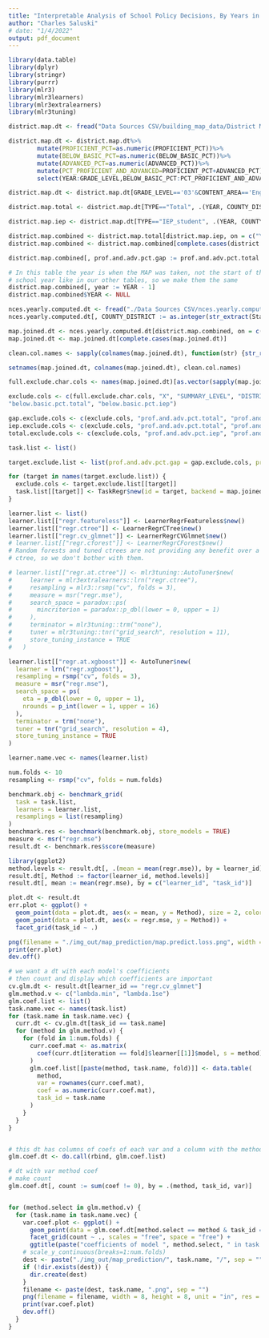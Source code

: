 ```yaml
---
title: "Interpretable Analysis of School Policy Decisions, By Years in Program"
author: "Charles Saluski"
# date: "1/4/2022"
output: pdf_document
---
```


```r
library(data.table)
library(dplyr)
library(stringr)
library(purrr)
library(mlr3)
library(mlr3learners)
library(mlr3extralearners)
library(mlr3tuning)
```


```r
district.map.dt <- fread("Data Sources CSV/building_map_data/District MAP content area and grade all disag.csv")

district.map.dt <- district.map.dt%>%
        mutate(PROFICIENT_PCT=as.numeric(PROFICIENT_PCT))%>%
        mutate(BELOW_BASIC_PCT=as.numeric(BELOW_BASIC_PCT))%>%
        mutate(ADVANCED_PCT=as.numeric(ADVANCED_PCT))%>%
        mutate(PCT_PROFICIENT_AND_ADVANCED=PROFICIENT_PCT+ADVANCED_PCT)%>%
        select(YEAR:GRADE_LEVEL,BELOW_BASIC_PCT:PCT_PROFICIENT_AND_ADVANCED)

district.map.dt <- district.map.dt[GRADE_LEVEL=='03'&CONTENT_AREA=='Eng. Language Arts' & TYPE %in% c("Total", "IEP_student")]

district.map.total <- district.map.dt[TYPE=="Total", .(YEAR, COUNTY_DISTRICT, below.basic.pct.total = BELOW_BASIC_PCT, prof.pct.total = PROFICIENT_PCT, adv.pct.total = ADVANCED_PCT, prof.and.adv.pct.total = PCT_PROFICIENT_AND_ADVANCED)]

district.map.iep <- district.map.dt[TYPE=="IEP_student", .(YEAR, COUNTY_DISTRICT, below.basic.pct.iep = BELOW_BASIC_PCT, prof.pct.iep = PROFICIENT_PCT, adv.pct.iep = ADVANCED_PCT, prof.and.adv.pct.iep = PCT_PROFICIENT_AND_ADVANCED)]

district.map.combined <- district.map.total[district.map.iep, on = c("YEAR", "COUNTY_DISTRICT")]
district.map.combined <- district.map.combined[complete.cases(district.map.combined)]

district.map.combined[, prof.and.adv.pct.gap := prof.and.adv.pct.total - prof.and.adv.pct.iep]

# In this table the year is when the MAP was taken, not the start of the
# school year like in our other tables, so we make them the same
district.map.combined[, year := YEAR - 1]
district.map.combined$YEAR <- NULL

nces.yearly.computed.dt <- fread("./Data Sources CSV/nces.yearly.computed.csv")
nces.yearly.computed.dt[, COUNTY_DISTRICT := as.integer(str_extract(State.District.ID, "\\d+"))]

map.joined.dt <- nces.yearly.computed.dt[district.map.combined, on = c("COUNTY_DISTRICT", "year")]
map.joined.dt <- map.joined.dt[complete.cases(map.joined.dt)]

clean.col.names <- sapply(colnames(map.joined.dt), function(str) {str_replace_all(str, "[^[:alnum:]._]", ".")})

setnames(map.joined.dt, colnames(map.joined.dt), clean.col.names)

full.exclude.char.cols <- names(map.joined.dt)[as.vector(sapply(map.joined.dt, class)) %in% c("character")]

exclude.cols <- c(full.exclude.char.cols, "X", "SUMMARY_LEVEL", "DISTRICT_NAME", "CATEGORY", "TYPE", "SCHOOL_NAME", "CONTENT_AREA", "prof.pct.total", "prof.pct.iep", "adv.pct.total", "adv.pct.iep",  "cohort",
"below.basic.pct.total", "below.basic.pct.iep")

gap.exclude.cols <- c(exclude.cols, "prof.and.adv.pct.total", "prof.and.and.pct.iep")
iep.exclude.cols <- c(exclude.cols, "prof.and.adv.pct.total", "prof.and.adv.pct.gap")
total.exclude.cols <- c(exclude.cols, "prof.and.adv.pct.iep", "prof.and.adv.pct.gap")
```

```r
task.list <- list()

target.exclude.list <- list(prof.and.adv.pct.gap = gap.exclude.cols, prof.and.adv.pct.total = total.exclude.cols, prof.and.adv.pct.iep = iep.exclude.cols)

for (target in names(target.exclude.list)) {
  exclude.cols <- target.exclude.list[[target]]
  task.list[[target]] <- TaskRegr$new(id = target, backend = map.joined.dt[, !..exclude.cols], target = target)
}
```

```r
learner.list <- list()
learner.list[["regr.featureless"]] <- LearnerRegrFeatureless$new()
learner.list[["regr.ctree"]] <- LearnerRegrCTree$new()
learner.list[["regr.cv_glmnet"]] <- LearnerRegrCVGlmnet$new()
# learner.list[["regr.cforest"]] <- LearnerRegrCForest$new()
# Random forests and tuned ctrees are not providing any benefit over a default
# ctree, so we don't bother with them.

# learner.list[["regr.at.ctree"]] <- mlr3tuning::AutoTuner$new(
#     learner = mlr3extralearners::lrn("regr.ctree"),
#     resampling = mlr3::rsmp("cv", folds = 3),
#     measure = msr("regr.mse"),
#     search_space = paradox::ps(
#       mincriterion = paradox::p_dbl(lower = 0, upper = 1)
#     ),
#     terminator = mlr3tuning::trm("none"),
#     tuner = mlr3tuning::tnr("grid_search", resolution = 11),
#     store_tuning_instance = TRUE
#   )

learner.list[["regr.at.xgboost"]] <- AutoTuner$new(
  learner = lrn("regr.xgboost"),
  resampling = rsmp("cv", folds = 3),
  measure = msr("regr.mse"),
  search_space = ps(
    eta = p_dbl(lower = 0, upper = 1),
    nrounds = p_int(lower = 1, upper = 16)
  ),
  terminator = trm("none"),
  tuner = tnr("grid_search", resolution = 4),
  store_tuning_instance = TRUE
)

learner.name.vec <- names(learner.list)

num.folds <- 10
resampling <- rsmp("cv", folds = num.folds)

benchmark.obj <- benchmark_grid(
  task = task.list,
  learners = learner.list,
  resamplings = list(resampling)
)
benchmark.res <- benchmark(benchmark.obj, store_models = TRUE)
measure <- msr("regr.mse")
result.dt <- benchmark.res$score(measure)
```

```r

library(ggplot2)
method.levels <- result.dt[, .(mean = mean(regr.mse)), by = learner_id][order(-mean), learner_id]
result.dt[, Method := factor(learner_id, method.levels)]
result.dt[, mean := mean(regr.mse), by = c("learner_id", "task_id")]

plot.dt <- result.dt
err.plot <- ggplot() +
  geom_point(data = plot.dt, aes(x = mean, y = Method), size = 2, color = "red") +
  geom_point(data = plot.dt, aes(x = regr.mse, y = Method)) +
  facet_grid(task_id ~ .)

png(filename = "./img_out/map_prediction/map.predict.loss.png", width = 6, height = 8, unit = "in", res = 200)
print(err.plot)
dev.off()


```


```r

# we want a dt with each model's coefficients
# then count and display which coefficients are important
cv.glm.dt <- result.dt[learner_id == "regr.cv_glmnet"]
glm.method.v <- c("lambda.min", "lambda.1se")
glm.coef.list <- list()
task.name.vec <- names(task.list)
for (task.name in task.name.vec) {
  curr.dt <- cv.glm.dt[task_id == task.name]
  for (method in glm.method.v) {
    for (fold in 1:num.folds) {
      curr.coef.mat <- as.matrix(
        coef(curr.dt[iteration == fold]$learner[[1]]$model, s = method)[-1, ]
      )
      glm.coef.list[[paste(method, task.name, fold)]] <- data.table(
        method,
        var = rownames(curr.coef.mat),
        coef = as.numeric(curr.coef.mat),
        task_id = task.name
      )
    }
  }
}


# this dt has columns of coefs of each var and a column with the method
glm.coef.dt <- do.call(rbind, glm.coef.list)

# dt with var method coef
# make count
glm.coef.dt[, count := sum(coef != 0), by = .(method, task_id, var)]


for (method.select in glm.method.v) {
  for (task.name in task.name.vec) {
    var.coef.plot <- ggplot() +
      geom_point(data = glm.coef.dt[method.select == method & task_id == task.name & count > 0], aes(x = coef, y = var)) +
      facet_grid(count ~ ., scales = "free", space = "free") +
      ggtitle(paste("coefficients of model ", method.select, " in task ", task.name)) 
    # scale_y_continuous(breaks=1:num.folds)
    dest <- paste("./img_out/map_prediction/", task.name, "/", sep = "")
    if (!dir.exists(dest)) {
      dir.create(dest)
    }
    filename <- paste(dest, task.name, ".png", sep = "")
    png(filename = filename, width = 8, height = 8, unit = "in", res = 200)
    print(var.coef.plot)
    dev.off()
  }
}

```